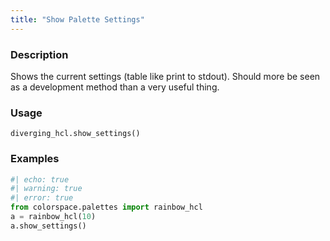 ```yaml
---
title: "Show Palette Settings"
---
```


### Description

Shows the current settings (table like print to stdout). Should more be
seen as a development method than a very useful thing.

### Usage

<pre><code class='language-python'>diverging_hcl.show_settings()</code></pre>

### Examples

```python
#| echo: true
#| warning: true
#| error: true
from colorspace.palettes import rainbow_hcl
a = rainbow_hcl(10)
a.show_settings()
```



